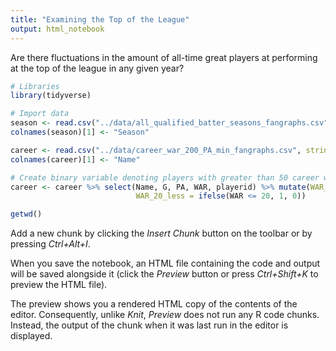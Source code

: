 ```yaml
---
title: "Examining the Top of the League"
output: html_notebook
---
```


Are there fluctuations in the amount of all-time great players at performing at the top of the league in any given year?

```r
# Libraries
library(tidyverse)

# Import data
season <- read.csv("../data/all_qualified_batter_seasons_fangraphs.csv", stringsAsFactors = FALSE)
colnames(season)[1] <- "Season"

career <- read.csv("../data/career_war_200_PA_min_fangraphs.csv", stringsAsFactors = FALSE)
colnames(career)[1] <- "Name"
```

```r
# Create binary variable denoting players with greater than 50 career war
career <- career %>% select(Name, G, PA, WAR, playerid) %>% mutate(WAR_50_greater = ifelse(WAR >= 50, 1, 0), 
                            WAR_20_less = ifelse(WAR <= 20, 1, 0))
```


```r
getwd()
```


Add a new chunk by clicking the *Insert Chunk* button on the toolbar or by pressing *Ctrl+Alt+I*.

When you save the notebook, an HTML file containing the code and output will be saved alongside it (click the *Preview* button or press *Ctrl+Shift+K* to preview the HTML file).

The preview shows you a rendered HTML copy of the contents of the editor. Consequently, unlike *Knit*, *Preview* does not run any R code chunks. Instead, the output of the chunk when it was last run in the editor is displayed.
